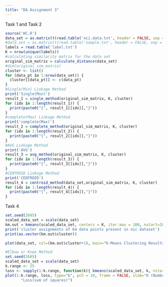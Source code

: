 ---
title: "DA Assignment 3"
---

Task 1 and Task 2

```{r}
source('HC.R')
data_set = as.matrix(t(read.table('nci.data.txt', header = FALSE, sep = "", dec = ".")))
#data_set = as.matrix(t(read.table('sample.txt', header = FALSE, sep = " ")))
labels = read.table('label.txt')
K = nrow(unique(labels))
#calculating similarity matrix for the data set
original_sim_matrix = calculate_distance(data_set)
#dim(original_sim_matrix)
cluster <- list()
for (data_pt in 1:nrow(data_set)) {
  cluster[[data_pt]] <- c(data_pt)
}
#Single(Min) Linkage Method
print('Single(Min)')
result_1 = single_method(original_sim_matrix, K, cluster)
for (idx in 1:length(result_1)) {
  print(paste0("{", result_1[[idx]],"}"))
}
#complete(Max) Linkage Method
print('complete(Max)')
result_2 = complete_method(original_sim_matrix, K, cluster)
for (idx in 1:length(result_2)) {
  print(paste0("{", result_2[[idx]],"}"))
}
#AVG Linkage Method
print('AVG')
result_3 = avg_method(original_sim_matrix, K, cluster)
for (idx in 1:length(result_3)) {
  print(paste0("{", result_3[[idx]],"}"))
}
#CENTROID Linkage Method
print('CENTROID')
result_4 = centroid_method(data_set,original_sim_matrix, K, cluster)
for (idx in 1:length(result_4)) {
  print(paste0("{", result_4[[idx]],"}"))
}
```

Task 4

```{r}
set.seed(2605)
scaled_data_set = scale(data_set)
km.out = kmeans(scaled_data_set, centers = K, iter.max = 100, nstart=20)
print('cluster assignments of 64 data points present in nic dataset')
print(as.vector(km.out$cluster))

plot(data_set, col=(km.out$cluster+1), main="K-Means Clustering Results with K=14", xlab="", ylab="", pch=20, cex=2)
```
```{r}
#Elbow or Knee Method 
set.seed(2605)
scaled_data_set = scale(data_set)
k.range <- 25
loss <- sapply(1:k.range, function(k){ kmeans(scaled_data_set, k, nstart=20, iter.max = 100)$tot.withinss})
plot(1:k.range, loss, type="b", pch = 19, frame = FALSE, xlab="K (Number of clusters)", ylab=
       "Loss(sum of squares)")
```


